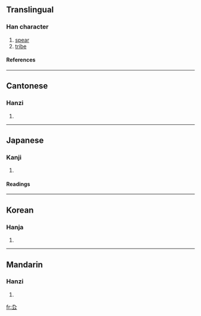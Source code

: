 ==Translingual==
===Han character===
{{Han char|rn=28|rad=厶|as=02|sn=4|four=4773<sub>1</sub>|canj=大弓戈 (KNI), X大弓戈 (XKNI)}}
# [[spear]]
# [[tribe]]
====References====
{{Han ref|kx=0164.070|dkj=03065|dj=0371.300|hdz=10384.050|uh=53B9|ud=21433|bh=C958|bd=51544}}
----
==Cantonese==
===Hanzi===
{{yue-hanzi|jyut=|y=kau2}}
# {{defn|Cantonese}}
----
==Japanese==
===Kanji===
{{ja-kanji|grade=|rs=厶02}}
# {{defn|Japanese}} 
====Readings====
{{ja-readings|on=[[じう]] (jiu), [[にゆ]] (niyu), [[きう]] (kiu), [[ぐ]] (gu)|kun=}}
----
==Korean==
===Hanja===
{{ko-hanja|hangeul=구|rv=gu|mr=ku}}
# {{defn|Korean}}
----
==Mandarin==
===Hanzi===
{{cmn-hanzi|pin=[[qiú]] ([[qiu2]]), [[xuán]] ([[xuan2]])|wg=ch'iu<sup>2</sup>, hsüan<sup>2</sup>}}
# {{defn|Mandarin}}

[[fr:厹]]